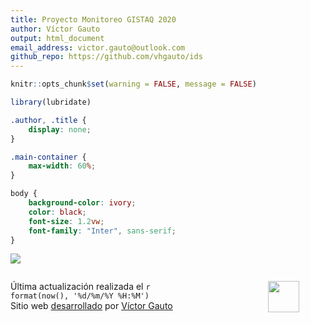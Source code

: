 ```yaml
---
title: Proyecto Monitoreo GISTAQ 2020
author: Víctor Gauto
output: html_document
email_address: victor.gauto@outlook.com
github_repo: https://github.com/vhgauto/ids
---
```


<link rel="preconnect" href="https://fonts.googleapis.com">
<link rel="preconnect" href="https://fonts.gstatic.com" crossorigin>
<link href="https://fonts.googleapis.com/css2?family=Inter:wght@300&family=Lato&display=swap" rel="stylesheet">


```r
knitr::opts_chunk$set(warning = FALSE, message = FALSE) 
```

```r
library(lubridate)
```

```css
.author, .title {
    display: none;
}

.main-container {
    max-width: 60%;
}

body {
    background-color: ivory;
    color: black;
    font-size: 1.2vw;
    font-family: "Inter", sans-serif;
}

```

![](figuras/firma.png)

:::: {.columns}

::: {.column width="70%"}
Última actualización realizada el `r format(now(), '%d/%m/%Y %H:%M')`  
Sitio web [desarrollado](`r rmarkdown::metadata$github_repo`) por [Víctor Gauto](mailto:`r rmarkdown::metadata$email_address`)
:::

::: {.column width="10%"}

:::

::: {.column width="20%"}

![](extras/gistaq_logo.png){fig-align="right" height=50px}

:::

::::